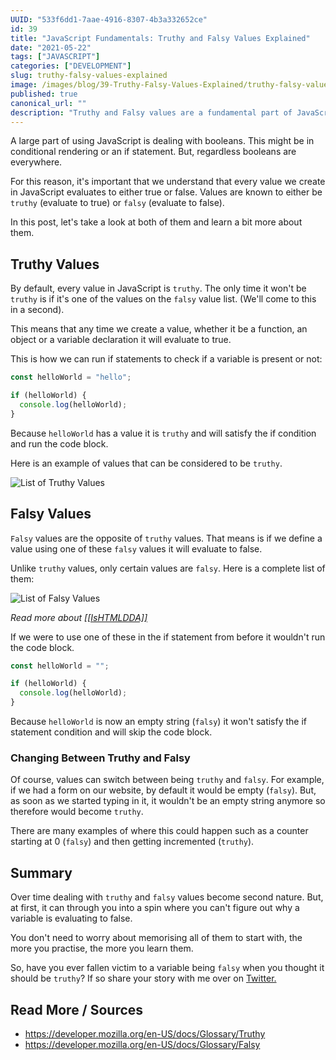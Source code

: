 ```yaml
---
UUID: "533f6dd1-7aae-4916-8307-4b3a332652ce"
id: 39
title: "JavaScript Fundamentals: Truthy and Falsy Values Explained"
date: "2021-05-22"
tags: ["JAVASCRIPT"]
categories: ["DEVELOPMENT"]
slug: truthy-falsy-values-explained
image: /images/blog/39-Truthy-Falsy-Values-Explained/truthy-falsy-values-explained.png
published: true
canonical_url: ""
description: "Truthy and Falsy values are a fundamental part of JavaScript and understanding them is key to writing efficent JavaScript. Here's all you need to know."
---
```


A large part of using JavaScript is dealing with booleans. This might be in conditional rendering or an if statement. But, regardless booleans are everywhere.

For this reason, it's important that we understand that every value we create in JavaScript evaluates to either true or false. Values are known to either be `truthy` (evaluate to true) or `falsy` (evaluate to false).

In this post, let's take a look at both of them and learn a bit more about them.

## Truthy Values

By default, every value in JavaScript is `truthy`. The only time it won't be `truthy` is if it's one of the values on the `falsy` value list. (We'll come to this in a second).

This means that any time we create a value, whether it be a function, an object or a variable declaration it will evaluate to true.

This is how we can run if statements to check if a variable is present or not:

```jsx
const helloWorld = "hello";

if (helloWorld) {
  console.log(helloWorld);
}
```

Because `helloWorld` has a value it is `truthy` and will satisfy the if condition and run the code block.

Here is an example of values that can be considered to be `truthy`.

![List of Truthy Values](/images/blog/39-Truthy-Falsy-Values-Explained/truthy-values.png)

## Falsy Values

`Falsy` values are the opposite of `truthy` values. That means is if we define a value using one of these `falsy` values it will evaluate to false.

Unlike `truthy` values, only certain values are `falsy`. Here is a complete list of them:

![List of Falsy Values](/images/blog/39-Truthy-Falsy-Values-Explained/falsy-values.png)

_Read more about [[[IsHTMLDDA]]](https://tc39.es/ecma262/#sec-IsHTMLDDA-internal-slot)_

If we were to use one of these in the if statement from before it wouldn't run the code block.

```jsx
const helloWorld = "";

if (helloWorld) {
  console.log(helloWorld);
}
```

Because `helloWorld` is now an empty string (`falsy`) it won't satisfy the if statement condition and will skip the code block.

### Changing Between Truthy and Falsy

Of course, values can switch between being `truthy` and `falsy`. For example, if we had a form on our website, by default it would be empty (`falsy`). But, as soon as we started typing in it, it wouldn't be an empty string anymore so therefore would become `truthy`.

There are many examples of where this could happen such as a counter starting at 0 (`falsy`) and then getting incremented (`truthy`).

## Summary

Over time dealing with `truthy` and `falsy` values become second nature. But, at first, it can through you into a spin where you can't figure out why a variable is evaluating to false.

You don't need to worry about memorising all of them to start with, the more you practise, the more you learn them.

So, have you ever fallen victim to a variable being `falsy` when you thought it should be `truthy`? If so share your story with me over on [Twitter.](https://twitter.com/MrConerMurphy)

## Read More / Sources

- https://developer.mozilla.org/en-US/docs/Glossary/Truthy
- https://developer.mozilla.org/en-US/docs/Glossary/Falsy
